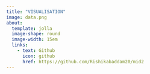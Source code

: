 ```yaml
---
title: "VISUALISATION"
image: data.png
about: 
  template: jolla
  image-shape: round
  image-width: 15em
  links: 
    - text: Github
      icon: github
      href: https://github.com/Rishikabaddam20/mid2
---
```

